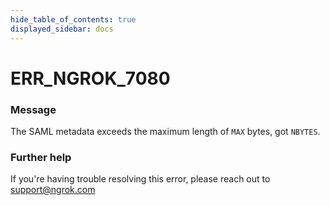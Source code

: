 ```yaml
---
hide_table_of_contents: true
displayed_sidebar: docs
---
```



# ERR_NGROK_7080

### Message

The SAML metadata exceeds the maximum length of `MAX` bytes, got `NBYTES`.

### Further help

If you're having trouble resolving this error, please reach out to [support@ngrok.com](mailto:support@ngrok.com?subject=Help%20with%20ERR_NGROK_7080)

<ErrorDetails error="err_ngrok_7080" />
